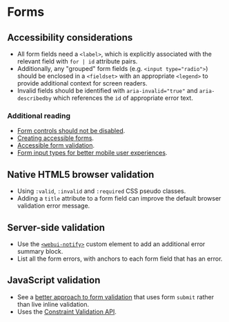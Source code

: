 
<Meta of={Form} />

# Forms

## Accessibility considerations
- All form fields need a `<label>`, which is explicitly associated with the relevant field with `for | id` attribute pairs.
- Additionally, any "grouped" form fields (e.g. `<input type="radio">`) should be enclosed in a `<fieldset>` with an appropriate `<legend>` to provide additional context for screen readers.
- Invalid fields should be identified with `aria-invalid="true"` and `aria-describedby` which references the `id` of appropriate error text.

### Additional reading
- [Form controls should not be disabled](https://adrianroselli.com/2024/02/dont-disable-form-controls.html).
- [Creating accessible forms](https://webaim.org/techniques/forms/controls).
- [Accessible form validation](https://www.smashingmagazine.com/2023/02/guide-accessible-form-validation/).
- [Form input types for better mobile user experiences](https://css-tricks.com/better-form-inputs-for-better-mobile-user-experiences/).

## Native HTML5 browser validation
- Using `:valid`, `:invalid` and `:required` CSS pseudo classes.
- Adding a `title` attribute to a form field can improve the default browser validation error message.

<Canvas of={Form.Form} />
<Controls of={Form.Form} />

## Server-side validation
- Use the [`<webui-notify>`](/docs/web-components-or-custom-elements-webui-notify--docs) custom element to add an additional error summary block.
- List all the form errors, with anchors to each form field that has an error.

<Canvas of={FormNoArgs.FormServerValidation} />

## JavaScript validation
- See a [better approach to form validation](https://adamsilver.io/blog/the-problem-with-live-validation-and-what-to-do-instead/) that uses form `submit` rather than live inline validation.
- Uses the [Constraint Validation API](https://developer.mozilla.org/en-US/docs/Learn/Forms/Form_validation#validating_forms_using_javascript).

<Canvas of={FormNoArgs.FormJSValidation} />
